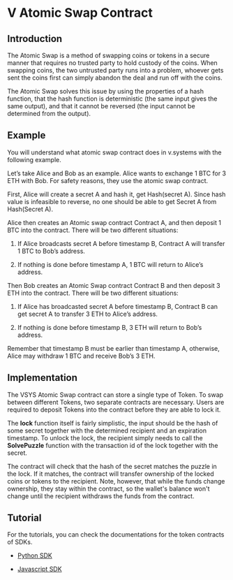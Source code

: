 <!-- KEYWORDS: Atomic Swap Contract -->

# V Atomic Swap Contract


## Introduction

The Atomic Swap is a method of swapping coins or tokens in a secure manner that requires no trusted party to hold custody of the coins. When swapping coins, the two untrusted party runs into a problem, whoever gets sent the coins first can simply abandon the deal and run off with the coins.

The Atomic Swap solves this issue by using the properties of a hash function, that the hash function is deterministic (the same input gives the same output), and that it cannot be reversed (the input cannot be determined from the output).


## Example

You will understand what atomic swap contract does in v.systems with the following example.

Let’s take Alice and Bob as an example. Alice wants to exchange 1 BTC for 3 ETH with Bob. For safety reasons, they use the atomic swap contract.

First, Alice will create a secret A and hash it, get Hash(secret A). Since hash value is infeasible to reverse, no one should be able to get Secret A from Hash(Secret A).

Alice then creates an Atomic swap contract Contract A, and then deposit 1 BTC into the contract. There will be two different situations:

1. If Alice broadcasts secret A before timestamp B, Contract A will transfer 1 BTC to Bob’s address.

2. If nothing is done before timestamp A, 1 BTC will return to Alice’s address.

Then Bob creates an Atomic Swap contract Contract B and then deposit 3 ETH into the contract. There will be two different situations:

1. If Alice has broadcasted secret A before timestamp B, Contract B can get secret A to transfer 3 ETH to Alice’s address.

2. If nothing is done before timestamp B, 3 ETH will return to Bob’s address.

Remember that timestamp B must be earlier than timestamp A, otherwise, Alice may withdraw 1 BTC and receive Bob’s 3 ETH.


## Implementation

The VSYS Atomic Swap contract can store a single type of Token. To swap between different Tokens, two separate contracts are necessary. Users are required to deposit Tokens into the contract before they are able to lock it.

The **lock** function itself is fairly simplistic, the input should be the hash of some secret together with the determined recipient and an expiration timestamp. To unlock the lock, the recipient simply needs to call the **SolvePuzzle** function with the transaction id of the lock together with the secret.

The contract will check that the hash of the secret matches the puzzle in the lock. If it matches, the contract will transfer ownership of the locked coins or tokens to the recipient. Note, however, that while the funds change ownership, they stay within the contract, so the wallet's balance won't change until the recipient withdraws the funds from the contract.


## Tutorial

For the tutorials, you can check the documentations for the token contracts of SDKs.

- [Python SDK](https://github.com/virtualeconomy/py-vsys/blob/main/doc/smart_contract/atomic_swap_ctrt.md)

- [Javascript SDK](https://github.com/virtualeconomy/js-vsys/blob/main/doc/smart_contract/atomic_swap_ctrt.md)